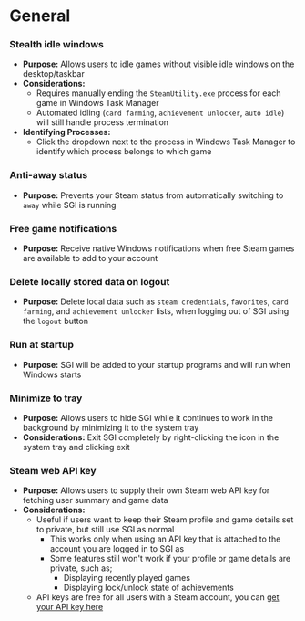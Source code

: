 
# General

### Stealth idle windows
* **Purpose:** Allows users to idle games without visible idle windows on the desktop/taskbar
* **Considerations:**
    * Requires manually ending the `SteamUtility.exe` process for each game in Windows Task Manager
    * Automated idling (`card farming`, `achievement unlocker`, `auto idle`) will still handle process termination
* **Identifying Processes:**
    * Click the dropdown next to the process in Windows Task Manager to identify which process belongs to which game

<ZoomImage src="/assets/YHf5PSv.png" description="Click to expand" />

### Anti-away status
* **Purpose:** Prevents your Steam status from automatically switching to `away` while SGI is running

### Free game notifications
* **Purpose:** Receive native Windows notifications when free Steam games are available to add to your account

### Delete locally stored data on logout
* **Purpose:** Delete local data such as `steam credentials`, `favorites`, `card farming`, and `achievement unlocker` lists, when logging out of SGI using the `logout` button

### Run at startup
* **Purpose:** SGI will be added to your startup programs and will run when Windows starts

### Minimize to tray
* **Purpose:** Allows users to hide SGI while it continues to work in the background by minimizing it to the system tray
* **Considerations:** Exit SGI completely by right-clicking the icon in the system tray and clicking exit

### Steam web API key
* **Purpose:** Allows users to supply their own Steam web API key for fetching user summary and game data
* **Considerations:**
   - Useful if users want to keep their Steam profile and game details set to private, but still use SGI as normal
     - This works only when using an API key that is attached to the account you are logged in to SGI as
     - Some features still won't work if your profile or game details are private, such as;
       - Displaying recently played games
       - Displaying lock/unlock state of achievements
   - API keys are free for all users with a Steam account, you can [get your API key here](https://steamcommunity.com/dev/apikey)